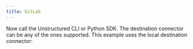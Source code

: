 ```yaml
---
title: GitLab
---
```



<NewDocument />


<SharedContentGitLab/>
<SharedAPIKeyURL/>

Now call the Unstructured CLI or Python SDK. The destination connector can be any of the ones supported. This example uses the local destination connector:


<CodeGroup>
  <GitLabAPISh />
  <GitLabAPIPyV2 />
  <GitLabAPIPyV1 />
</CodeGroup>